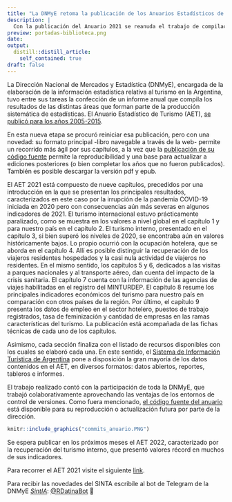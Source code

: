 ```yaml
---
title: "La DNMyE retoma la publicación de los Anuarios Estadísticos de Turismo"
description: |
  Con la publicación del Anuario 2021 se reanuda el trabajo de compilación de estadísticas del turismo que se realizó entre 2005 y 2015. Esta nueva edición presenta características novedosas en términos de formato, reproducibilidad y contenido.
preview: portadas-biblioteca.png
date: 
output:
  distill::distill_article:
    self_contained: true
draft: false
---
```


La Dirección Nacional de Mercados y Estadística (DNMyE), encargada de la elaboración de la información estadística relativa al turismo en la Argentina, tuvo entre sus tareas la confección de un informe anual que compila los resultados de las distintas áreas que forman parte de la producción sistemática de estadísticas. El Anuario Estadístico de Turismo (AET), [se publicó para los años 2005-2015](https://biblioteca.yvera.tur.ar/).

En esta nueva etapa se procuró reiniciar esa publicación, pero con una novedad: su formato principal -libro navegable a través de la web- permite un recorrido más ágil por sus capítulos, a la vez que la [publicación de su código fuente](https://github.com/dnme-minturdep/anuario_2021) permite la reproducibilidad y una base para actualizar a ediciones posteriores (o bien completar los años que no fueron publicados). También es posible descargar la versión pdf y epub.

El AET 2021 está compuesto de nueve capítulos, precedidos por una introducción en la que se presentan los principales resultados, caracterizados en este caso por la irrupción de la pandemia COVID-19 iniciada en 2020 pero con consecuencias aún más severas en algunos indicadores de 2021. El turismo internacional estuvo prácticamente paralizado, como se muestra en los valores a nivel global en el capítulo 1 y para nuestro país en el capítulo 2. El turismo interno, presentado en el capítulo 3, si bien superó los niveles de 2020, se encontraba aún en valores históricamente bajos. Lo propio ocurrió con la ocupación hotelera, que se aborda en el capítulo 4. Allí es posible distinguir la recuperación de los viajeros residentes hospedados y la casi nula actividad de viajeros no residentes. En el mismo sentido, los capítulos 5 y 6, dedicados a las visitas a parques nacionales y al transporte aéreo, dan cuenta del impacto de la crisis sanitaria. El capítulo 7 cuenta con la información de las agencias de viajes habilitadas en el registro del MINTURDEP. El capítulo 8 resume los principales indicadores económicos del turismo para nuestro país en comparación con otros países de la región. Por último, el capítulo 9 presenta los datos de empleo en el sector hotelero, puestos de trabajo registrados, tasa de feminización y cantidad de empresas en las ramas características del turismo. La publicación está acompañada de las fichas técnicas de cada uno de los capítulos. 

Asimismo, cada sección finaliza con el listado de recursos disponibles con los cuales se elaboró cada una. En este sentido, el [Sistema de Información Turística de Argentina](https://www.yvera.tur.ar/sinta/) pone a disposición la gran mayoría de los datos contenidos en el AET, en diversos formatos: datos abiertos, reportes, tableros e informes.

El trabajo realizado contó con la participación de toda la DNMyE, que trabajó colaborativamente
aprovechando las ventajas de los entornos de control de versiones. Como fuera mencionado, [el código fuente del anuario](https://github.com/dnme-minturdep/anuario_2021) está disponible para su reproducción o actualización futura por parte de la dirección.

```r
knitr::include_graphics("commits_anuario.PNG")
```

Se espera publicar en los próximos meses el AET 2022, caracterizado por la recuperación del turismo interno, que presentó valores récord en muchos de sus indicadores.

Para recorrer el AET 2021 visite el siguiente [link](https://dnme-minturdep.github.io/anuario_2021/).

::: {.infobox}
Para recibir las novedades del SINTA escribíle al bot de Telegram de la DNMyE <a href=‘https://bitacora.yvera.tur.ar/posts/2022-09-08-sintia/’ target=‘_blank’>*SintIA*</a>: <a href=‘https://t.me/RDatinaBot’ target=‘_blank’>@RDatinaBot</a> 🤖
:::
